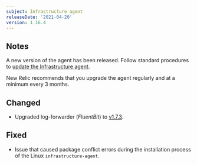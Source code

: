 ```yaml
---
subject: Infrastructure agent
releaseDate: '2021-04-20'
version: 1.16.4
---
```


## Notes

A new version of the agent has been released. Follow standard procedures to [update the Infrastructure agent](https://docs.newrelic.com/docs/infrastructure/install-configure-manage-infrastructure/update-or-uninstall/update-infrastructure-agent).

New Relic recommends that you upgrade the agent regularly and at a minimum every 3 months.

## Changed

* Upgraded log-forwarder (_FluentBit_) to [v1.7.3](https://github.com/newrelic-experimental/fluent-bit-package/releases/tag/1.7.3).

## Fixed

* Issue that caused package conflict errors during the installation process of the Linux `infrastructure-agent`.
